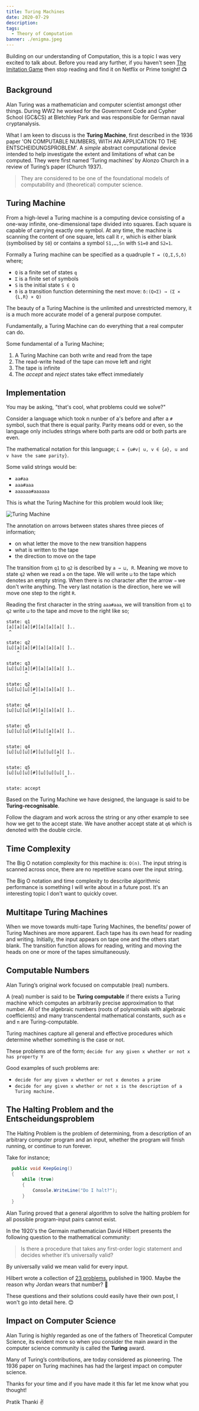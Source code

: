 ```yaml
---
title: Turing Machines
date: 2020-07-29
description: 
tags:
  - Theory of Computation
banner: ./enigma.jpeg
---
```


Building on our understanding of Computation, this is a topic I was very excited to talk about. Before you read any further, if 
you haven't seen [The Imitation Game](https://www.youtube.com/watch?v=nuPZUUED5uk) then stop reading and find it on Netflix or 
Prime tonight! 📺


## Background

Alan Turing was a mathematician and computer scientist amongst other things. During WW2 he worked for the Government Code and 
Cypher School (GC&CS) at Bletchley Park and was responsible for German naval cryptanalysis.

What I am keen to discuss is the **Turing Machine**, first described in the 1936 paper 'ON COMPUTABLE NUMBERS, WITH AN APPLICATION 
TO THE ENTSCHEIDUNGSPROBLEM'. A _simple_ abstract computational device intended to help investigate the extent and limitations of 
what can be computed. They were first named ‘Turing machines’ by Alonzo Church in a review of Turing’s paper (Church 1937).

> They are considered to be one of the foundational models of computability and (theoretical) computer science.


## Turing Machine

From a high-level a Turing machine is a computing device consisting of a one-way infinite, one-dimensional tape divided into 
squares. Each square is capable of carrying exactly one symbol. At any time, the machine is scanning the content of one square, 
lets call it `r`, which is either blank (symbolised by `S0`) or contains a symbol `S1,…,Sn` with `S1=0` and `S2=1`.

Formally a Turing machine can be specified as a quadruple `T = (Q,Σ,S,δ)` where;
- `Q` is a finite set of states `q`
- `Σ` is a finite set of symbols
- `S` is the initial state `S ∈ Q`
- `δ` is a transition function determining the next move: `δ:(Q×Σ) → (Σ × {L,R} × Q)`

The beauty of a Turing Machine is the unlimited and unrestricted memory, it is a much more accurate model of a general purpose 
computer.

Fundamentally, a Turing Machine can do everything that a real computer can do. 

Some fundamental of a Turing Machine; 
1. A Turing Machine can both write and read from the tape
2. The read-write head of the tape can move left and right
3. The tape is infinite
4. The _accept_ and _reject_ states take effect immediately


## Implementation

You may be asking, "that's cool, what problems could we solve?"

Consider a language which took n nunber of a's before and after a `#` symbol, such that there is equal parity. Parity means odd or even, 
so the language only includes strings where both parts are odd or both parts are even.

The mathematical notation for this language; `𝐿 = {u#v| u, v ∈ {𝑎}, u and v have the same parity}`.

Some valid strings would be:
- `aa#aa`
- `aaa#aaa`
- `aaaaaa#aaaaaa`

This is what the Turing Machine for this problem would look like;

![Turing Machine](./turing-machine.png)

The annotation on arrows between states shares three pieces of information;
- on what letter the move to the new transition happens 
- what is written to the tape
- the direction to move on the tape 

The transition from `q1` to `q2` is described by `a → ⊔, R`. Meaning we move to state `q2` when we read `a` on the tape. We will 
write `⊔` to the tape which denotes an empty string. When there is no character after the arrow `→` we don't write anything. 
The very last notation is the direction, here we will move one step to the right `R`.

Reading the first character in the string `aaa#aaa`, we will transition from `q1` to `q2` write `⊔` to the tape and move to the 
right like so;

```
state: q1
[a][a][a][#][a][a][a][ ]..
 ^

state: q2
[⊔][a][a][#][a][a][a][ ]..
    ^

state: q3
[⊔][⊔][a][#][a][a][a][ ]..
       ^

state: q2
[⊔][⊔][⊔][#][a][a][a][ ]..
          ^

state: q4
[⊔][⊔][⊔][#][a][a][a][ ]..
             ^

state: q5
[⊔][⊔][⊔][#][⊔][a][a][ ]..
                ^

state: q4
[⊔][⊔][⊔][#][⊔][⊔][a][ ]..
                   ^

state: q5
[⊔][⊔][⊔][#][⊔][⊔][⊔][ ]..
                      ^

state: accept

```

Based on the Turing Machine we have designed, the language is said to be **Turing-recognisable**.

Follow the diagram and work across the string or any other example to see how we get to the accept state. We have another accept 
state at `q6` which is denoted with the double circle.


## Time Complexity

The Big O notation complexity for this machine is: `O(n)`. The input string is scanned across once, there are no repetitive 
scans over the input string.

The Big O notation and time complexity to describe algorithmic performance is something I will write about in a future post. 
It's an interesting topic I don't want to quickly cover.


## Multitape Turing Machines

When we move towards multi-tape Turing Machines, the benefits/ power of Turing Machines are more apparent. Each tape has its own 
head for reading and writing. Initially, the input appears on tape one and the others start blank. The transition function allows 
for reading, writing and moving the heads on one or more of the tapes simultaneously.


## Computable Numbers 

Alan Turing’s original work focused on computable (real) numbers.

A (real) number is said to be **Turing computable** if there exists a Turing machine which computes an arbitrarily precise 
approximation to that number. All of the algebraic numbers (roots of polynomials with algebraic coefficients) and many 
transcendental mathematical constants, such as `e` and `π` are Turing-computable.

Turing machines capture all general and effective procedures which determine whether something is the case or not. 

These problems are of the form; `decide for any given x whether or not x has property Y`

Good examples of such problems are:
- `decide for any given x whether or not x denotes a prime`
- `decide for any given x whether or not x is the description of a Turing machine.`


## The Halting Problem and the Entscheidungsproblem

The Halting Problem is the problem of determining, from a description of an arbitrary computer program and an input, whether 
the program will finish running, or continue to run forever. 

Take for instance;

```cs
  public void KeepGoing()
  {
      while (true)
      {
          Console.WriteLine("Do I halt?");
      }
  }
```

Alan Turing proved that a general algorithm to solve the halting problem for all possible program-input pairs cannot exist.

In the 1920's the Germain mathematician David Hilbert presents the following question to the mathematical community: 
> Is there a procedure that takes any first-order logic statement and decides whether it’s universally valid?

By universally valid we mean valid for every input.

Hilbert wrote a collection of [23 problems](https://en.wikipedia.org/wiki/Hilbert%27s_problems), published in 1900. 
Maybe the reason why Jordan wears that number? 👀

These questions and their solutions could easily have their own post, I won't go into detail here. 😊


## Impact on Computer Science

Alan Turing is highly regarded as one of the fathers of Theoretical Computer Science, its evident more so when you consider 
the main award in the computer science community is called the **Turing** award.

Many of Turing’s contributions, are today considered as pioneering. The 1936 paper on Turing machines has had the largest impact 
on computer science.

Thanks for your time and if you have made it this far let me know what you thought! 

Pratik Thanki ✌️
